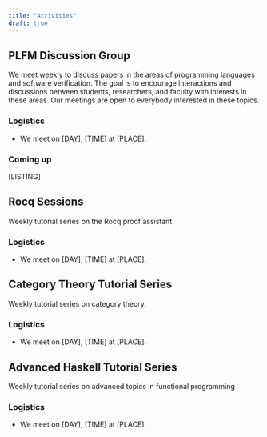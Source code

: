 ```yaml
---
title: "Activities"
draft: true
---
```


## PLFM Discussion Group

We meet weekly to discuss papers in the areas of programming languages and software verification.
The goal is to encourage interactions and discussions between students, researchers, and faculty with interests in these areas.
Our meetings are open to everybody interested in these topics.

::: {.grid}
::: {.g-col-6}
### Logistics
- We meet on [DAY], [TIME] at [PLACE].
:::
::: {.g-col-6}
### Coming up
[LISTING]
:::
::: 

## Rocq Sessions

Weekly tutorial series on the Rocq proof assistant.

### Logistics
- We meet on [DAY], [TIME] at [PLACE].

## Category Theory Tutorial Series

Weekly tutorial series on category theory.

### Logistics
- We meet on [DAY], [TIME] at [PLACE].

## Advanced Haskell Tutorial Series

Weekly tutorial series on advanced topics in functional programming

### Logistics
- We meet on [DAY], [TIME] at [PLACE].

